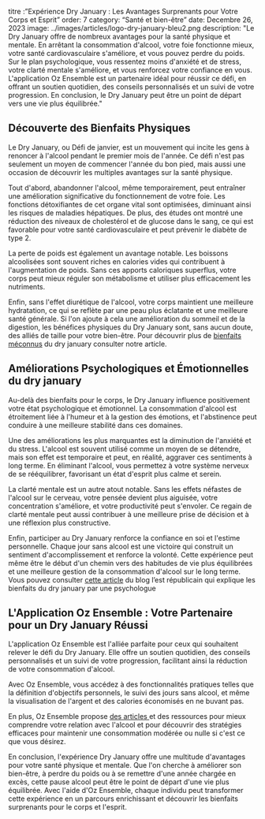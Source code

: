 titre :”Expérience Dry January : Les Avantages Surprenants pour Votre Corps et Esprit”
order: 7
category: “Santé et bien-être”
date: Decembre 26, 2023
image: ../images/articles/logo-dry-january-bleu2.png
description: "Le Dry January offre de nombreux avantages pour la santé physique et mentale. En arrêtant la consommation d'alcool, votre foie fonctionne mieux, votre santé cardiovasculaire s'améliore, et vous pouvez perdre du poids. Sur le plan psychologique, vous ressentez moins d'anxiété et de stress, votre clarté mentale s'améliore, et vous renforcez votre confiance en vous. L'application Oz Ensemble est un partenaire idéal pour réussir ce défi, en offrant un soutien quotidien, des conseils personnalisés et un suivi de votre progression. En conclusion, le Dry January peut être un point de départ vers une vie plus équilibrée."

## Découverte des Bienfaits Physiques

Le Dry January, ou Défi de janvier, est un mouvement qui incite les gens à renoncer à l'alcool pendant le premier mois de l'année. Ce défi n'est pas seulement un moyen de commencer l'année du bon pied, mais aussi une occasion de découvrir les multiples avantages sur la santé physique.

Tout d'abord, abandonner l'alcool, même temporairement, peut entraîner une amélioration significative du fonctionnement de votre foie. Les fonctions détoxifiantes de cet organe vital sont optimisées, diminuant ainsi les risques de maladies hépatiques. De plus, des études ont montré une réduction des niveaux de cholestérol et de glucose dans le sang, ce qui est favorable pour votre santé cardiovasculaire et peut prévenir le diabète de type 2.

La perte de poids est également un avantage notable. Les boissons alcoolisées sont souvent riches en calories vides qui contribuent à l'augmentation de poids. Sans ces apports caloriques superflus, votre corps peut mieux réguler son métabolisme et utiliser plus efficacement les nutriments.

Enfin, sans l'effet diurétique de l'alcool, votre corps maintient une meilleure hydratation, ce qui se reflète par une peau plus éclatante et une meilleure santé générale. Si l'on ajoute à cela une amélioration du sommeil et de la digestion, les bénéfices physiques du Dry January sont, sans aucun doute, des alliés de taille pour votre bien-être. Pour découvrir plus de [bienfaits méconnus](ozensemble.fabrique.social.gouv.fr/sante-et-bien-etre/les-bienfaits-méconnus-de-dry-january-découvrez-comment-transformer-votre-vie) du dry january consulter notre article.

## Améliorations Psychologiques et Émotionnelles du dry january

Au-delà des bienfaits pour le corps, le Dry January influence positivement votre état psychologique et émotionnel. La consommation d'alcool est étroitement liée à l'humeur et à la gestion des émotions, et l'abstinence peut conduire à une meilleure stabilité dans ces domaines.

Une des améliorations les plus marquantes est la diminution de l'anxiété et du stress. L'alcool est souvent utilisé comme un moyen de se détendre, mais son effet est temporaire et peut, en réalité, aggraver ces sentiments à long terme. En éliminant l'alcool, vous permettez à votre système nerveux de se rééquilibrer, favorisant un état d'esprit plus calme et serein.

La clarté mentale est un autre atout notable. Sans les effets néfastes de l'alcool sur le cerveau, votre pensée devient plus aiguisée, votre concentration s'améliore, et votre productivité peut s'envoler. Ce regain de clarté mentale peut aussi contribuer à une meilleure prise de décision et à une réflexion plus constructive.

Enfin, participer au Dry January renforce la confiance en soi et l'estime personnelle. Chaque jour sans alcool est une victoire qui construit un sentiment d'accomplissement et renforce la volonté. Cette expérience peut même être le début d'un chemin vers des habitudes de vie plus équilibrées et une meilleure gestion de la consommation d'alcool sur le long terme.
Vous pouvez consulter [cette article](https://www.estrepublicain.fr/sante/2022/01/31/dry-january-une-psychologue-explique-les-bienfaits-d-un-mois-sans-alcool) du blog l’est républicain qui explique les bienfaits du dry january par une psychologue

## L'Application Oz Ensemble : Votre Partenaire pour un Dry January Réussi

L'application Oz Ensemble est l'alliée parfaite pour ceux qui souhaitent relever le défi du Dry January. Elle offre un soutien quotidien, des conseils personnalisés et un suivi de votre progression, facilitant ainsi la réduction de votre consommation d'alcool.

Avec Oz Ensemble, vous accédez à des fonctionnalités pratiques telles que la définition d'objectifs personnels, le suivi des jours sans alcool, et même la visualisation de l'argent et des calories économisés en ne buvant pas.

En plus, Oz Ensemble propose [des articles ](ozensemble.fabrique.social.gouv.fr/sante-et-bien-etre/comment-lapplication-peut-vous-aider-à-tirer-le-meilleur-de-dry-january)et des ressources pour mieux comprendre votre relation avec l'alcool et pour découvrir des stratégies efficaces pour maintenir une consommation modérée ou nulle si c'est ce que vous désirez.


En conclusion, l'expérience Dry January offre une multitude d'avantages pour votre santé physique et mentale. Que l'on cherche à améliorer son bien-être, à perdre du poids ou à se remettre d'une année chargée en excès, cette pause alcool peut être le point de départ d'une vie plus équilibrée. Avec l'aide d'Oz Ensemble, chaque individu peut transformer cette expérience en un parcours enrichissant et découvrir les bienfaits surprenants pour le corps et l'esprit.
